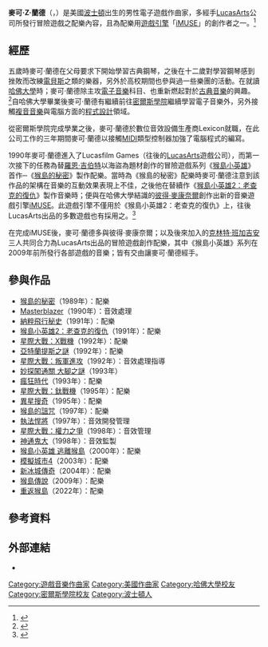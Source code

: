 {{noteTA
|G1=Games
|G2=星際大戰
|1=zh-cn:印第安纳琼斯; zh-hk:鍾英迪; zh-mo:鍾英迪; zh-sg:印第安纳琼斯; zh-tw:印第安那瓊斯
}}
{{Infobox musical artist
| name                = 麥可·蘭德
| background          = non_performing_personnel
| birth_name          = 麥可·Z·蘭德
| native_name         = Michael Land
| native_name_lang    = en
| birth_date          = {{Birth year and age|1961}}
| birth_place         = [[波士頓|波士頓]]
| death_date          = 
| death_place         = 
| occupation          = 電子遊戲作曲家
| years_active        = 1990年─至今  
}}

'''麥可·Z·蘭德'''（{{lang-en|Michael Z Land}}，{{bd|1961年||||Michael Land}}）是美國[[波士頓|波士頓]]出生的男性電子遊戲作曲家，多經手[[LucasArts|LucasArts]]公司所發行冒險遊戲之配樂內容，且為配樂用[[遊戲引擎|遊戲引擎]]「[[iMUSE|iMUSE]]」的創作者之一。<ref>{{Cite web |url=http://mixnmojo.com/features/interviews/Jesse-Harlin-and-Wilbert-Roget-Interview/2 |title=Jesse Harlin and Wilbert Roget Interview: iMUSE, Gold Guy arrangement, and anecdotes... |work=The International House of Mojo |date=2011年3月4日 |accessdate=2015年8月20日 |archive-date=2016年3月4日 |archive-url=https://web.archive.org/web/20160304192748/http://mixnmojo.com/features/interviews/Jesse-Harlin-and-Wilbert-Roget-Interview/2 |dead-url=no }}</ref>

== 經歷 ==
五歲時麥可·蘭德在父母要求下開始學習古典鋼琴，之後在十二歲對學習鋼琴感到挫敗而改練[[電貝斯|電貝斯]]之類的樂器，另外於高校期間也參與過一些樂團的活動。在就讀[[哈佛大學|哈佛大學]]時；麥可·蘭德除主攻[[電子音樂|電子音樂]]科目、也重新燃起對於[[古典音樂|古典音樂]]的興趣。
<ref>{{Cite web |url=http://dig.mixnmojo.com/museum/interview_land.html |archiveurl=https://web.archive.org/web/20150506122500/http://dig.mixnmojo.com/museum/interview_land.html |title=EXCLUSIVE INTERVIEW WITH MICHAEL LAND |work=The International House of Mojo |author=Santiago Mendez |archivedate=2015年5月6日 |accessdate=2015年8月20日 |dead-url=no }}</ref>自哈佛大學畢業後麥可·蘭德有繼續前往[[密爾斯學院|密爾斯學院]]繼續學習電子音樂外，另外接觸[[複音音樂|複音音樂]]與電腦方面的[[程式設計|程式設計]]領域。

從密爾斯學院完成學業之後，麥可·蘭德於數位音效設備生產商Lexicon就職，在此公司工作的三年期間麥可·蘭德以接觸[[MIDI|MIDI]]類型控制器加強了電腦程式的編寫。

1990年麥可·蘭德進入了Lucasfilm Games（往後的[[LucasArts|LucasArts]]遊戲公司），而第一次接下的任務為替[[羅恩·吉伯特|羅恩·吉伯特]]以海盜為題材創作的冒險遊戲系列《[[猴島小英雄|猴島小英雄]]》首作─《[[猴島的秘密|猴島的秘密]]》製作配樂。當時為《猴島的秘密》配樂時麥可·蘭德注意到該作品的架構在音樂的互動效果表現上不佳，之後他在替續作《[[猴島小英雄2：老查克的復仇|猴島小英雄2：老查克的復仇]]》製作音樂時；便與在哈佛大學結識的[[彼得·麥康奈爾|彼得·麥康奈爾]]創作出新的音樂遊戲引擎[[iMUSE|iMUSE]]。此遊戲引擎不僅用於《猴島小英雄2：老查克的復仇》上，往後LucasArts出品的多數遊戲也有採用之。<ref>{{Cite web |url=http://www.1up.com/features/imuse-secret-organic-music |title=iMUSE and the Secret of Organic Music |work=[[1UP.com|1UP.com]] |author=Bob Mackey |accessdate=2015年8月20日 |deadurl=yes |archiveurl=https://web.archive.org/web/20130124035050/http://www.1up.com/features/imuse-secret-organic-music |archivedate=2013年1月24日 }}</ref>

在完成iMUSE後，麥可·蘭德多與彼得·麥康奈爾；以及後來加入的[[克林特·班加吉安|克林特·班加吉安]]三人共同合力為LucasArts出品的冒險遊戲創作配樂，其中《猴島小英雄》系列在2009年前所發行各部遊戲的音樂；皆有交由讓麥可·蘭德經手。

== 參與作品 ==
*[[猴島的秘密|猴島的秘密]]（1989年）：配樂
*[[Masterblazer|Masterblazer]]（1990年）：音效處理
*[[納粹飛行秘史|納粹飛行秘史]]（1991年）：配樂
*[[猴島小英雄2：老查克的復仇|猴島小英雄2：老查克的復仇]]（1991年）：配樂
*[[星際大戰：X戰機|星際大戰：X戰機]]（1992年）：配樂
*[[亞特蘭提斯之謎|亞特蘭提斯之謎]]（1992年）：配樂
*[[星際大戰：叛軍進攻|星際大戰：叛軍進攻]]（1992年）：音效處理指導
*[[妙探闖通關_大腳之謎|妙探闖通關 大腳之謎]]（1993年）
*[[瘋狂時代|瘋狂時代]]（1993年）：配樂
*[[星際大戰：鈦戰機|星際大戰：鈦戰機]]（1995年）：配樂
*[[異星搜奇|異星搜奇]]（1995年）：配樂
*[[猴島的詛咒|猴島的詛咒]]（1997年）：配樂
*[[執法悍將_(1997年遊戲)|執法悍將]]（1997年）：音效開發管理
*[[星際大戰：權力之爭|星際大戰：權力之爭]]（1998年）：音效管理
*[[神通鬼大|神通鬼大]]（1998年）：音效監製
*[[猴島小英雄_逃離猴島|猴島小英雄 逃離猴島]]（2000年）：配樂
*[[模擬城市4|模擬城市4]]（2003年）：配樂
*[[新冰城傳奇|新冰城傳奇]]（2004年）：配樂
*[[猴島傳說|猴島傳說]]（2009年）：配樂
*[[重返猴島|重返猴島]]（2022年）：配樂

== 參考資料 ==
{{reflist}}

== 外部連結 ==
*{{imdb name|id=0484357|name=麥可·蘭德}}

{{猴島小英雄}}
{{盧卡斯藝術冒險遊戲}}
{{Authority control}}

{{DEFAULTSORT:Michael Land}}
[[Category:遊戲音樂作曲家|Category:遊戲音樂作曲家]]
[[Category:美國作曲家|Category:美國作曲家]]
[[Category:哈佛大學校友|Category:哈佛大學校友]]
[[Category:密爾斯學院校友|Category:密爾斯學院校友]]
[[Category:波士頓人|Category:波士頓人]]